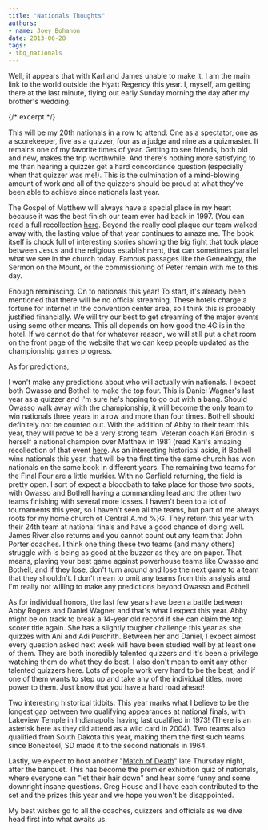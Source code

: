```yaml
---
title: "Nationals Thoughts"
authors:
- name: Joey Bohanon
date: 2013-06-28
tags:
- tbq_nationals
---
```


Well, it appears that with Karl and James unable to make it, I am the main link to the world outside the Hyatt Regency this year. I, myself, am getting there at the last minute, flying out early Sunday morning the day after my brother's wedding.  
  
{/* excerpt */}

This will be my 20th nationals in a row to attend: One as a spectator, one as a scorekeeper, five as a quizzer, four as a judge and nine as a quizmaster. It remains one of my favorite times of year. Getting to see friends, both old and new, makes the trip worthwhile. And there's nothing more satisfying to me than hearing a quizzer get a hard concordance question (especially when that quizzer was me!). This is the culmination of a mind-blowing amount of work and all of the quizzers should be proud at what they've been able to achieve since nationals last year.  
  
The Gospel of Matthew will always have a special place in my heart because it was the best finish our team ever had back in 1997. (You can read a full recollection [here](/tbq/seasons/1997/memories/joey-bohanon). Beyond the really cool plaque our team walked away with, the lasting value of that year continues to amaze me. The book itself is chock full of interesting stories showing the big fight that took place between Jesus and the religious establishment, that can sometimes parallel what we see in the church today. Famous passages like the Genealogy, the Sermon on the Mount, or the commissioning of Peter remain with me to this day.  
  
Enough reminiscing. On to nationals this year! To start, it's already been mentioned that there will be no official streaming. These hotels charge a fortune for internet in the convention center area, so I think this is probably justified financially. We will try our best to get streaming of the major events using some other means. This all depends on how good the 4G is in the hotel. If we cannot do that for whatever reason, we will still put a chat room on the front page of the website that we can keep people updated as the championship games progress.  
  
As for predictions,

I won't make any predictions about who will actually win nationals. I expect both Owasso and Bothell to make the top four. This is Daniel Wagner's last year as a quizzer and I'm sure he's hoping to go out with a bang. Should Owasso walk away with the championship, it will become the only team to win nationals three years in a row and more than four times. Bothell should definitely not be counted out. With the addition of Abby to their team this year, they will prove to be a very strong team. Veteran coach Kari Brodin is herself a national champion over Matthew in 1981 (read Kari's amazing recollection of that event [here](/tbq/seasons/1981/memories/kari-brodin). As an interesting historical aside, if Bothell wins nationals this year, that will be the first time the same church has won nationals on the same book in different years. The remaining two teams for the Final Four are a little murkier. With no Garfield returning, the field is pretty open. I sort of expect a bloodbath to take place for those two spots, with Owasso and Bothell having a commanding lead and the other two teams finishing with several more losses. I haven't been to a lot of tournaments this year, so I haven't seen all the teams, but part of me always roots for my home church of Central A.md %}G. They return this year with their 24th team at national finals and have a good chance of doing well. James River also returns and you cannot count out any team that John Porter coaches. I think one thing these two teams (and many others) struggle with is being as good at the buzzer as they are on paper. That means, playing your best game against powerhouse teams like Owasso and Bothell, and if they lose, don't turn around and lose the next game to a team that they shouldn't. I don't mean to omit any teams from this analysis and I'm really not willing to make any predictions beyond Owasso and Bothell.

  
As for individual honors, the last few years have been a battle between Abby Rogers and Daniel Wagner and that's what I expect this year. Abby might be on track to break a 14-year old record if she can claim the top scorer title again. She has a slightly tougher challenge this year as she quizzes with Ani and Adi Purohith. Between her and Daniel, I expect almost every question asked next week will have been studied well by at least one of them. They are both incredibly talented quizzers and it's been a privilege watching them do what they do best. I also don't mean to omit any other talented quizzers here. Lots of people work very hard to be the best, and if one of them wants to step up and take any of the individual titles, more power to them. Just know that you have a hard road ahead!  
  
Two interesting historical tidbits: This year marks what I believe to be the longest gap between two qualifying appearances at national finals, with Lakeview Temple in Indianapolis having last qualified in 1973! (There is an asterisk here as they did attend as a wild card in 2004). Two teams also qualified from South Dakota this year, making them the first such teams since Bonesteel, SD made it to the second nationals in 1964. 
  
Lastly, we expect to host another "[Match of Death](http://www.youtube.com/watch?feature=player_embedded&v=J4ObdgS4QwY)" late Thursday night, after the banquet. This has become the premier exhibition quiz of nationals, where everyone can "let their hair down" and hear some funny and some downright insane questions. Greg House and I have each contributed to the set and the prizes this year and we hope you won't be disappointed.  
  
My best wishes go to all the coaches, quizzers and officials as we dive head first into what awaits us.
